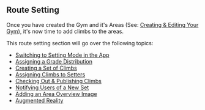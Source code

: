 ## Route Setting

Once you have created the Gym and it's Areas (See: [Creating & Editing Your Gym](/gym-management/create-gym)), it's now time to add climbs to the areas.

This route setting section will go over the following topics:

- [Switching to Setting Mode in the App](/routesetting/setting-mode)
- [Assigning a Grade Distribution](/routesetting/assigning-distribution)
- [Creating a Set of Climbs](/routesetting/creating-set)
- [Assigning Climbs to Setters](/routesetting/assigning-climbs)
- [Checking Out & Publishing Climbs](/routesetting/checking-out-and-publishing)
- [Notifying Users of a New Set](/routesetting/notify-users)
- [Adding an Area Overview Image](/routesetting/adding-area-overview-image)
- [Augmented Reality](/routesetting/augmented-reality)
